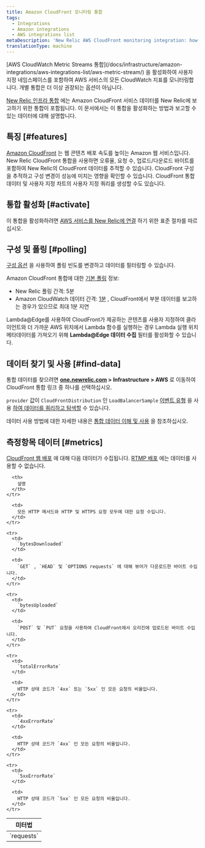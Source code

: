 ```yaml
---
title: Amazon CloudFront 모니터링 통합
tags:
  - Integrations
  - Amazon integrations
  - AWS integrations list
metaDescription: 'New Relic AWS CloudFront monitoring integration: how to enable it, and what data it reports.'
translationType: machine
---
```


<Callout variant="important">
  [AWS CloudWatch Metric Streams 통합](/docs/infrastructure/amazon-integrations/aws-integrations-list/aws-metric-stream/) 을 활성화하여 사용자 지정 네임스페이스를 포함하여 AWS 서비스의 모든 CloudWatch 지표를 모니터링합니다. 개별 통합은 더 이상 권장되는 옵션이 아닙니다.
</Callout>

[New Relic 인프라 통합](/docs/infrastructure/integrations-getting-started/getting-started/introduction-infrastructure-integrations) 에는 Amazon CloudFront 서비스 데이터를 New Relic에 보고하기 위한 통합이 포함됩니다. 이 문서에서는 이 통합을 활성화하는 방법과 보고할 수 있는 데이터에 대해 설명합니다.

## 특징 [#features]

[Amazon CloudFront](http://docs.aws.amazon.com/AmazonCloudFront/latest/DeveloperGuide/Introduction.html) 는 웹 콘텐츠 배포 속도를 높이는 Amazon 웹 서비스입니다. New Relic CloudFront 통합을 사용하면 오류율, 요청 수, 업로드/다운로드 바이트를 포함하여 New Relic의 CloudFront 데이터를 추적할 수 있습니다. CloudFront 구성을 추적하고 구성 변경이 성능에 미치는 영향을 확인할 수 있습니다. CloudFront 통합 데이터 및 사용자 지정 차트의 사용자 지정 쿼리를 생성할 수도 있습니다.

## 통합 활성화 [#activate]

이 통합을 활성화하려면 [AWS 서비스를 New Relic에 연결](/docs/infrastructure/infrastructure-integrations/getting-started/connect-aws-integrations-infrastructure) 하기 위한 표준 절차를 따르십시오.

## 구성 및 폴링 [#polling]

[구성 옵션](/docs/integrations/new-relic-integrations/getting-started/configure-polling-frequency-data-collection-cloud-integrations) 을 사용하여 폴링 빈도를 변경하고 데이터를 필터링할 수 있습니다.

Amazon CloudFront 통합에 대한 [기본 폴링](/docs/infrastructure/amazon-integrations/aws-integrations-list/aws-polling-intervals-infrastructure-integrations) 정보:

* New Relic 폴링 간격: 5분
* Amazon CloudWatch 데이터 간격: [1분](http://docs.aws.amazon.com/AmazonCloudFront/latest/DeveloperGuide/monitoring-using-cloudwatch.html) , CloudFront에서 부분 데이터를 보고하는 경우가 있으므로 최대 1분 지연

Lambda@Edge를 사용하여 CloudFront가 제공하는 콘텐츠를 사용자 지정하여 클라이언트와 더 가까운 AWS 위치에서 Lambda 함수를 실행하는 경우 Lambda 실행 위치 메타데이터를 가져오기 위해 **Lambda@Edge 데이터 수집** 필터를 활성화할 수 있습니다.

## 데이터 찾기 및 사용 [#find-data]

통합 데이터를 찾으려면 **[one.newrelic.com](https://one.newrelic.com/all-capabilities) > Infrastructure > AWS** 로 이동하여 CloudFront 통합 링크 중 하나를 선택하십시오.

`provider` 값이 `CloudFrontDistribution` 인 `LoadBalancerSample` [이벤트 유형](/docs/data-apis/understand-data/new-relic-data-types/#event-data) 을 사용 [하여 데이터를 쿼리하고 탐색할](/docs/using-new-relic/data/understand-data/query-new-relic-data) 수 있습니다.

데이터 사용 방법에 대한 자세한 내용은 [통합 데이터 이해 및 사용](/docs/infrastructure/integrations/find-use-infrastructure-integration-data) 을 참조하십시오.

## 측정항목 데이터 [#metrics]

[CloudFront 웹 배포](http://docs.aws.amazon.com/AmazonCloudFront/latest/DeveloperGuide/distribution-web.html) 에 대해 다음 데이터가 수집됩니다. [RTMP 배포](http://docs.aws.amazon.com/AmazonCloudFront/latest/DeveloperGuide/distribution-rtmp.html) 에는 데이터를 사용할 수 없습니다.

<table>
  <thead>
    <tr>
      <th width={285}>
        미터법
      </th>

      <th>
        설명
      </th>
    </tr>
  </thead>

  <tbody>
    <tr>
      <td>
        `requests`
      </td>

      <td>
        모든 HTTP 메서드와 HTTP 및 HTTPS 요청 모두에 대한 요청 수입니다.
      </td>
    </tr>

    <tr>
      <td>
        `bytesDownloaded`
      </td>

      <td>
        `GET` , `HEAD` 및 `OPTIONS requests` 에 대해 뷰어가 다운로드한 바이트 수입니다.
      </td>
    </tr>

    <tr>
      <td>
        `bytesUploaded`
      </td>

      <td>
        `POST` 및 `PUT` 요청을 사용하여 CloudFront에서 오리진에 업로드된 바이트 수입니다.
      </td>
    </tr>

    <tr>
      <td>
        `totalErrorRate`
      </td>

      <td>
        HTTP 상태 코드가 `4xx` 또는 `5xx` 인 모든 요청의 비율입니다.
      </td>
    </tr>

    <tr>
      <td>
        `4xxErrorRate`
      </td>

      <td>
        HTTP 상태 코드가 `4xx` 인 모든 요청의 비율입니다.
      </td>
    </tr>

    <tr>
      <td>
        `5xxErrorRate`
      </td>

      <td>
        HTTP 상태 코드가 `5xx` 인 모든 요청의 비율입니다.
      </td>
    </tr>
  </tbody>
</table>